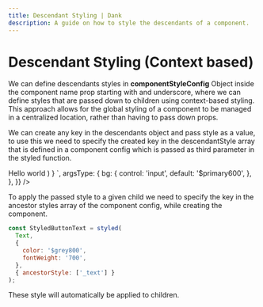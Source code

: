 ```yaml
---
title: Descendant Styling | Dank
description: A guide on how to style the descendants of a component.
---
```



<Meta title="api/Descendants Styles" />


# Descendant Styling (Context based)

We can define descendants styles in **componentStyleConfig** Object inside the component name prop starting with and underscore, where we can define styles that are passed down to children using context-based styling. This approach allows for the global styling of a component to be managed in a centralized location, rather than having to pass down props.

We can create any key in the descendants object and pass style as a value, to use this we need to specify the created key in the descendantStyle array that is defined in a component config which is passed as third parameter in the styled function.

<AppProvider>
  <CodePreview
    metaData={{
      scope: { styled, Pressable, Provider: StyledProvider, config, Text },
      code: `
          function App () {
            const StyledButton = styled(
              Pressable,
              {
                bg: '$primary600',
                px: '$6',
                py: '$4',
                _text: {
                  color: '$white',
                },
              },
              {
                descendantStyle: ['_text'],
              }
            );
            const StyledButtonText = styled(
            Text,
            {
              color: '$grey800',
              fontWeight: '700',
            },
            { ancestorStyle: ['_text'] }
          );
          return (
            <Provider config={config}>
              <StyledButton {...props}>
                <StyledButtonText>Hello world</StyledButtonText>
              </StyledButton>
            </Provider>
          )
        }
      `,
      argsType: {
        bg: {
          control: 'input',
          default: '$primary600',
        },
      },
    }}
  />
</AppProvider>

To apply the passed style to a given child we need to specify the key in the ancestor styles array of the component config, while creating the component.

```jsx
const StyledButtonText = styled(
  Text,
  {
    color: '$grey800',
    fontWeight: '700',
  },
  { ancestorStyle: ['_text'] }
);
```

These style will automatically be applied to children.

